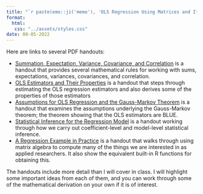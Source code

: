 ```yaml
---
title: "`r paste(emo::ji('memo'), 'OLS Regression Using Matrices and Its Properties')`"
format:
  html:
   css: "../assets/styles.css"
date: 08-05-2022
---
```



Here are links to several PDF handouts:

- [Summation, Expectation, Variance, Covariance, and Correlation](../files/01-sums-expectations-covariance.pdf) is a handout that provides several mathematical rules for working with sums, expectations, variances, covariances, and correlation.
- [OLS Estimators and Their Properties](../files/02-ols-estimators-and-their-properties.pdf) is a handout that steps through estimating the OLS regression estimators and also derives some of the properties of those estimators
- [Assumptions for OLS Regression and the Gauss-Markov Theorem](../files/03-assumptions-and-gauss-markov.pdf) is a handout that examines the assumptions underlying the Gauss-Markov theorem; the theorem showing that the OLS estimators are BLUE.
- [Statistical Inference for the Regression Model](../files/04-inference-for-the-regression-model.pdf) is a handout working through how we carry out coefficient-level and model-level statistical inference.
- [A Regression Example in Practice](handouts/handout-regression-example-in-practice.html) is a handout that walks through using matrix algebra to compute many of the things we are interested in as applied researchers. It also show the equivalent built-in R functions for obtaining this.

The handouts include more detail than I will cover in class. I will highlight some important ideas from each of them, and you can work through some of the mathematical derivation on your own if it is of interest.



